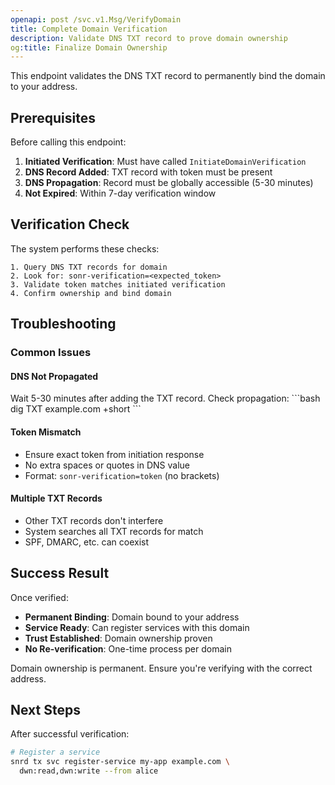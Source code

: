 ```yaml
---
openapi: post /svc.v1.Msg/VerifyDomain
title: Complete Domain Verification
description: Validate DNS TXT record to prove domain ownership
og:title: Finalize Domain Ownership
---
```


<Info>
  This endpoint validates the DNS TXT record to permanently bind the domain to your address.
</Info>

## Prerequisites

Before calling this endpoint:
1. **Initiated Verification**: Must have called `InitiateDomainVerification`
2. **DNS Record Added**: TXT record with token must be present
3. **DNS Propagation**: Record must be globally accessible (5-30 minutes)
4. **Not Expired**: Within 7-day verification window

## Verification Check

The system performs these checks:
```
1. Query DNS TXT records for domain
2. Look for: sonr-verification=<expected_token>
3. Validate token matches initiated verification
4. Confirm ownership and bind domain
```

## Troubleshooting

### Common Issues

#### DNS Not Propagated
<Tip>
  Wait 5-30 minutes after adding the TXT record. Check propagation:
  ```bash
  dig TXT example.com +short
  ```
</Tip>

#### Token Mismatch
- Ensure exact token from initiation response
- No extra spaces or quotes in DNS value
- Format: `sonr-verification=token` (no brackets)

#### Multiple TXT Records
- Other TXT records don't interfere
- System searches all TXT records for match
- SPF, DMARC, etc. can coexist

## Success Result

Once verified:
- **Permanent Binding**: Domain bound to your address
- **Service Ready**: Can register services with this domain
- **Trust Established**: Domain ownership proven
- **No Re-verification**: One-time process per domain

<Warning>
  Domain ownership is permanent. Ensure you're verifying with the correct address.
</Warning>

## Next Steps

After successful verification:
```bash
# Register a service
snrd tx svc register-service my-app example.com \
  dwn:read,dwn:write --from alice
```
